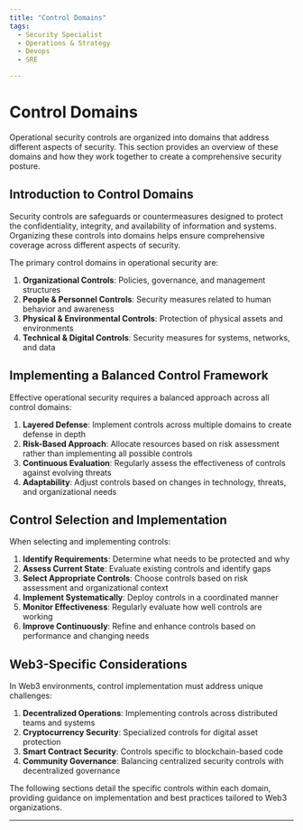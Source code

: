 ```yaml
---
title: "Control Domains"
tags:
  - Security Specialist
  - Operations & Strategy
  - Devops
  - SRE

---
```



<TagProvider>
<TagFilter />

# Control Domains

<TagList tags={frontmatter.tags} />
<AttributionList contributors={frontmatter.contributors} />

Operational security controls are organized into domains that address different aspects of security. This section provides an overview of these domains and how they work together to create a comprehensive security posture.

## Introduction to Control Domains

Security controls are safeguards or countermeasures designed to protect the confidentiality, integrity, and availability of information and systems. Organizing these controls into domains helps ensure comprehensive coverage across different aspects of security.

The primary control domains in operational security are:

1. **Organizational Controls**: Policies, governance, and management structures
2. **People & Personnel Controls**: Security measures related to human behavior and awareness
3. **Physical & Environmental Controls**: Protection of physical assets and environments
4. **Technical & Digital Controls**: Security measures for systems, networks, and data

## Implementing a Balanced Control Framework

Effective operational security requires a balanced approach across all control domains:

1. **Layered Defense**: Implement controls across multiple domains to create defense in depth
2. **Risk-Based Approach**: Allocate resources based on risk assessment rather than implementing all possible controls
3. **Continuous Evaluation**: Regularly assess the effectiveness of controls against evolving threats
4. **Adaptability**: Adjust controls based on changes in technology, threats, and organizational needs

## Control Selection and Implementation

When selecting and implementing controls:

1. **Identify Requirements**: Determine what needs to be protected and why
2. **Assess Current State**: Evaluate existing controls and identify gaps
3. **Select Appropriate Controls**: Choose controls based on risk assessment and organizational context
4. **Implement Systematically**: Deploy controls in a coordinated manner
5. **Monitor Effectiveness**: Regularly evaluate how well controls are working
6. **Improve Continuously**: Refine and enhance controls based on performance and changing needs

## Web3-Specific Considerations

In Web3 environments, control implementation must address unique challenges:

1. **Decentralized Operations**: Implementing controls across distributed teams and systems
2. **Cryptocurrency Security**: Specialized controls for digital asset protection
3. **Smart Contract Security**: Controls specific to blockchain-based code
4. **Community Governance**: Balancing centralized security controls with decentralized governance

The following sections detail the specific controls within each domain, providing guidance on implementation and best practices tailored to Web3 organizations.

---

</TagProvider>
<ContributeFooter />